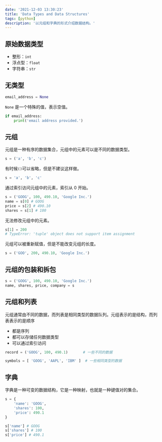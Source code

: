 ```yaml
---
date: '2021-12-03 13:30:23'
title: 'Data Types and Data Structures'
tags: [python]
description: '以元组和字典的形式介绍数据结构。'
---
```


## 原始数据类型

- 整形：`int`
- 浮点型：`float`
- 字符串：`str`

## 无类型

```python
email_address = None
```

`None` 是一个特殊的值，表示空值。

```python
if email_address:
    print('email address provided.')
```

## 元组

元组是一种有序的数据集合，元组中的元素可以是不同的数据类型。

```python
s = ('a', 'b', 'c')
```

有时候`()`可以省略，但是不建议这样做。

```python
s = 'a', 'b', 'c'
```

通过索引访问元组中的元素，索引从 0 开始。

```python
s = ('GOOG', 100, 490.10, 'Google Inc.')
name = s[0] # GOOG
price = s[2] # 490.10
shares = s[1] # 100
```

无法修改元组中的元素。

```python
s[1] = 200
# TypeError: 'tuple' object does not support item assignment
```

元组可以被重新赋值，但是不能改变元组的长度。

```python
s = ('GOO', 200, 490.10, 'Google Inc.')
```

## 元组的包装和拆包

```python
s = ('GOOG', 100, 490.10, 'Google Inc.')
name, shares, price, company = s
```

## 元组和列表

元组通常由不同的数据，而列表是相同类型的数据队列。元组表示的是结构，而列表表示的是顺序

- 都是序列
- 都可以存储任何数据类型
- 可以通过索引访问

```python
record = ('GOOG', 100, 490.1)       # 一些不同的数据

symbols = [ 'GOOG', 'AAPL', 'IBM' ]  # 一些相同类型的数据
```

## 字典

字典是一种可变的数据结构，它是一种映射，也就是一种键值对的集合。

```python
s = {
    'name': 'GOOG',
    'shares': 100,
    'price': 490.1
}

s['name'] # GOOG
s['shares'] # 100
s['price'] # 490.1
```
